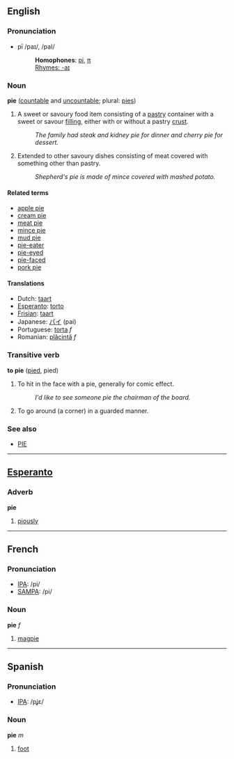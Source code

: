 ==English==
===Pronunciation===
*pī /paɪ/, /paI/
*:'''Homophones''': [[pi]], [[π]]
*:[[Rhymes:English:-aɪ|Rhymes: -aɪ]] 

=== Noun ===
'''pie''' ([[countable]] and [[uncountable]]; plural: [[pies]])

#A sweet or savoury food item consisting of a [[pastry]] container with a sweet or savour [[filling]], either with or without a pastry [[crust]].
#:''The family had steak and kidney pie for dinner and cherry pie for dessert.''
#Extended to other savoury dishes consisting of meat covered with something other than pastry.
#:''Shepherd's pie is made of mince covered with mashed potato.''

====Related terms====
*[[apple pie]]
*[[cream pie]]
*[[meat pie]]
*[[mince pie]]
*[[mud pie]]
*[[pie-eater]]
*[[pie-eyed]]
*[[pie-faced]]
*[[pork pie]]

==== Translations ====
*Dutch: [[taart]]
*[[Esperanto]]: [[torto]]
*[[Frisian]]: [[taart]]
*Japanese: [[パイ]] (pai)
*Portuguese: [[torta]] ''f''
*Romanian: [[plăcintă]] ''f''

=== Transitive verb ===
'''to pie''' ([[pied]], pied)

# To hit in the face with a pie, generally for comic effect.
#: ''I'd like to see someone pie the chairman of the board.''
# To go around (a corner) in a guarded manner.

===See also===
*[[PIE]]

----

==[[Esperanto]]==
=== Adverb ===
'''pie'''

#[[piously]]

----

==French==

===Pronunciation===
*[[w:IPA|IPA]]: /pi/
*[[w:SAMPA|SAMPA]]: /pi/

=== Noun ===
'''pie''' ''f''

#[[magpie]]

----

==Spanish==
===Pronunciation===
*[[w:IPA|IPA]]: /pʝε/

=== Noun ===
'''pie''' ''m''

#[[foot]]